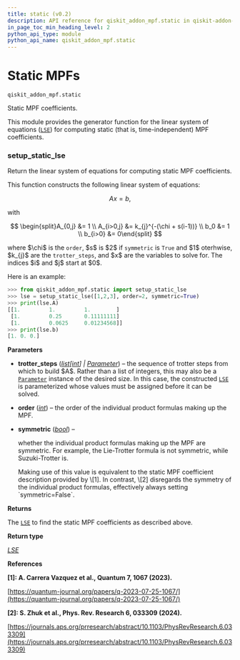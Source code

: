 ```yaml
---
title: static (v0.2)
description: API reference for qiskit_addon_mpf.static in qiskit-addon-mpf v0.2
in_page_toc_min_heading_level: 2
python_api_type: module
python_api_name: qiskit_addon_mpf.static
---
```


<span id="module-qiskit_addon_mpf.static" />

<span id="static-mpfs-qiskit-addon-mpf-static" />

# Static MPFs

`qiskit_addon_mpf.static`

Static MPF coefficients.

This module provides the generator function for the linear system of equations ([`LSE`](costs#lse "qiskit_addon_mpf.costs.LSE")) for computing static (that is, time-independent) MPF coefficients.

### setup\_static\_lse

<Function id="qiskit_addon_mpf.static.setup_static_lse" github="https://github.com/Qiskit/qiskit-addon-mpf/tree/stable/0.2/qiskit_addon_mpf/static.py#L31-L110" signature="setup_static_lse(trotter_steps, *, order=1, symmetric=False)">
  Return the linear system of equations for computing static MPF coefficients.

  This function constructs the following linear system of equations:

$$
A x = b,
$$

  with

$$
\begin{split}A_{0,j} &= 1 \\
A_{i>0,j} &= k_{j}^{-(\chi + s(i-1))} \\
b_0 &= 1 \\
b_{i>0} &= 0\end{split}
$$

  where \$\chi\$ is the `order`, \$s\$ is \$2\$ if `symmetric` is `True` and \$1\$ oterhwise, \$k\_\{j}\$ are the `trotter_steps`, and \$x\$ are the variables to solve for. The indices \$i\$ and \$j\$ start at \$0\$.

  Here is an example:

  ```python
  >>> from qiskit_addon_mpf.static import setup_static_lse
  >>> lse = setup_static_lse([1,2,3], order=2, symmetric=True)
  >>> print(lse.A)
  [[1.         1.         1.        ]
   [1.         0.25       0.11111111]
   [1.         0.0625     0.01234568]]
  >>> print(lse.b)
  [1. 0. 0.]
  ```

  **Parameters**

  *   **trotter\_steps** ([*list*](https://docs.python.org/3/library/stdtypes.html#list "(in Python v3.13)")*\[*[*int*](https://docs.python.org/3/library/functions.html#int "(in Python v3.13)")*] |* [*Parameter*](https://www.cvxpy.org/api_reference/cvxpy.expressions.html#cvxpy.expressions.constants.parameter.Parameter "(in CVXPY v1.6)")) – the sequence of trotter steps from which to build \$A\$. Rather than a list of integers, this may also be a [`Parameter`](https://www.cvxpy.org/api_reference/cvxpy.expressions.html#cvxpy.expressions.constants.parameter.Parameter "(in CVXPY v1.6)") instance of the desired size. In this case, the constructed [`LSE`](costs#lse "qiskit_addon_mpf.costs.LSE") is parameterized whose values must be assigned before it can be solved.

  *   **order** ([*int*](https://docs.python.org/3/library/functions.html#int "(in Python v3.13)")) – the order of the individual product formulas making up the MPF.

  *   **symmetric** ([*bool*](https://docs.python.org/3/library/functions.html#bool "(in Python v3.13)")) –

      whether the individual product formulas making up the MPF are symmetric. For example, the Lie-Trotter formula is not symmetric, while Suzuki-Trotter is.

        <Admonition title="Note" type="note">
          Making use of this value is equivalent to the static MPF coefficient description provided by \[1]. In contrast, \[2] disregards the symmetry of the individual product formulas, effectively always setting `symmetric=False`.
        </Admonition>

  **Returns**

  The [`LSE`](costs#lse "qiskit_addon_mpf.costs.LSE") to find the static MPF coefficients as described above.

  **Return type**

  [*LSE*](costs#lse "qiskit_addon_mpf.costs.lse.LSE")

  **References**

  **\[1]: A. Carrera Vazquez et al., Quantum 7, 1067 (2023).**

  [https://quantum-journal.org/papers/q-2023-07-25-1067/](https://quantum-journal.org/papers/q-2023-07-25-1067/)

  **\[2]: S. Zhuk et al., Phys. Rev. Research 6, 033309 (2024).**

  [https://journals.aps.org/prresearch/abstract/10.1103/PhysRevResearch.6.033309](https://journals.aps.org/prresearch/abstract/10.1103/PhysRevResearch.6.033309)
</Function>

